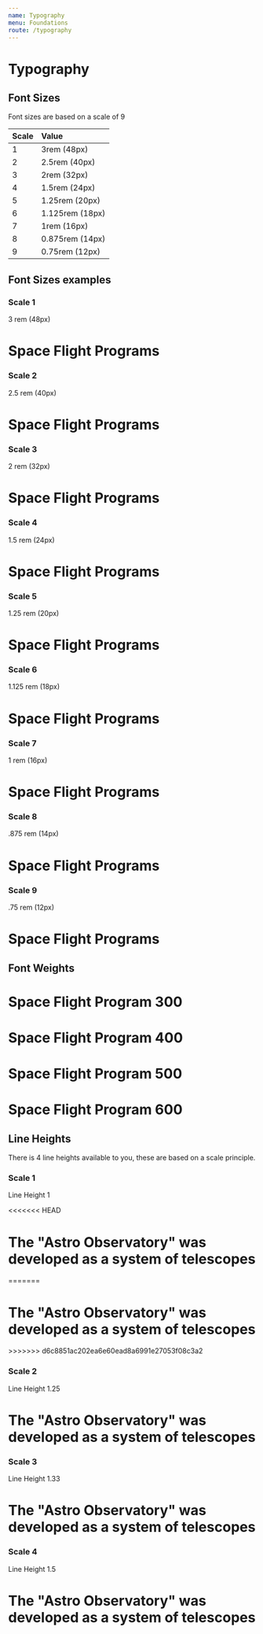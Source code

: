 ```yaml
---
name: Typography
menu: Foundations
route: /typography
---
```




# Typography

## Font Sizes

Font sizes are based on a scale of 9

| Scale | Value           |
| :---- | :-------------- |
| 1     | 3rem (48px)     |
| 2     | 2.5rem (40px)   |
| 3     | 2rem (32px)     |
| 4     | 1.5rem (24px)   |
| 5     | 1.25rem (20px)  |
| 6     | 1.125rem (18px) |
| 7     | 1rem (16px)     |
| 8     | 0.875rem (14px) |
| 9     | 0.75rem (12px)  |

## Font Sizes examples

### Scale 1

3 rem (48px)

<Playground>
    <h1 className="f1">Space Flight Programs</h1>
</Playground>

### Scale 2

2.5 rem (40px)

<Playground>
    <h1 className="f2">Space Flight Programs</h1>
</Playground>

### Scale 3

2 rem (32px)

<Playground>
    <h1 className="f3">Space Flight Programs</h1>
</Playground>

### Scale 4

1.5 rem (24px)

<Playground>
    <h1 className="f4">Space Flight Programs</h1>
</Playground>

### Scale 5

1.25 rem (20px)

<Playground>
    <h1 className="f5">Space Flight Programs</h1>
</Playground>

### Scale 6

1.125 rem (18px)

<Playground>
    <h1 className="f6">Space Flight Programs</h1>
</Playground>

### Scale 7

1 rem (16px)

<Playground>
    <h1 className="f7">Space Flight Programs</h1>
</Playground>

### Scale 8

.875 rem (14px)

<Playground>
    <h1 className="f8">Space Flight Programs</h1>
</Playground>

### Scale 9

.75 rem (12px)

<Playground>
    <h1 className="f9">Space Flight Programs</h1>
</Playground>

## Font Weights

<Playground>
    <h1 className="f3 fw3">Space Flight Program 300</h1>
    <h1 className="f3 fw4">Space Flight Program 400</h1>
    <h1 className="f3 fw5">Space Flight Program 500</h1>
    <h1 className="f3 fw6">Space Flight Program 600</h1>
</Playground>

## Line Heights

There is 4 line heights available to you, these are based on a scale principle.

### Scale 1

Line Height 1

<Playground>
<<<<<<< HEAD
    <h1 class="lh1">The "Astro Observatory" was developed as a system of telescopes</h1>
=======
    <h1 class="lh-solid">The "Astro Observatory" was developed as a system of telescopes</h1>
>>>>>>> d6c8851ac202ea6e60ead8a6991e27053f08c3a2
</Playground>

### Scale 2

Line Height 1.25

<Playground>
    <h1 class="lh-solid">The "Astro Observatory" was developed as a system of telescopes</h1>
</Playground>

### Scale 3

Line Height 1.33

<Playground>
    <h1 class="lh-solid">The "Astro Observatory" was developed as a system of telescopes</h1>
</Playground>

### Scale 4

Line Height 1.5

<Playground>
    <h1 class="lh-solid">The "Astro Observatory" was developed as a system of telescopes</h1>
</Playground>
